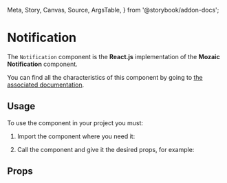   Meta,
  Story,
  Canvas,
  Source,
  ArgsTable,
} from '@storybook/addon-docs';

<Meta title="Components/Notification" component={Notification} />

# Notification

The `Notification` component is the **React.js** implementation of the **Mozaic Notification** component.

You can find all the characteristics of this component by going to [the associated documentation](https://mozaic.adeo.cloud/Components/Notification/).

## Usage

To use the component in your project you must:

1. Import the component where you need it:

<Source
  language="javascript"
  code="import { Notification } from 'bigfish-wms--mozaic-react';"
/>

2. Call the component and give it the desired props, for example:

<Canvas withSource="open">
  <Story id="notification--controls" />
</Canvas>


## Props

<ArgsTable of={Notification} />
